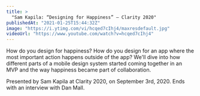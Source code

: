 ```yaml
---
title: >
  "Sam Kapila: “Designing for Happiness” — Clarity 2020"
publishedAt: "2021-01-25T15:44:32Z"
image: "https://i.ytimg.com/vi/hcqed7cIhj4/maxresdefault.jpg"
videoUrl: "https://www.youtube.com/watch?v=hcqed7cIhj4"
---
```


How do you design for happiness? How do you design for an app where the most important action happens outside of the app? We'll dive into how different parts of a mobile design system started coming together in an MVP and the way happiness became part of collaboration.

Presented by Sam Kapila at Clarity 2020, on September 3rd, 2020. Ends with an interview with Dan Mall.
